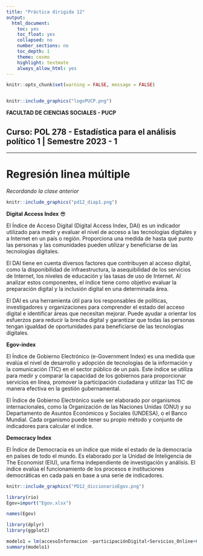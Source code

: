 ```yaml
---
title: "Práctica dirigida 12"
output:
  html_document:
    toc: yes
    toc_float: yes
    collapsed: no
    number_sections: no
    toc_depth: 1
    theme: cosmo
    highlight: textmate
    always_allow_html: yes
---
```


```r
knitr::opts_chunk$set(warning = FALSE, message = FALSE) 
```

<center><img src=" " width="200"/></center>

```r
knitr::include_graphics("logoPUCP.png") 
```

**FACULTAD DE CIENCIAS SOCIALES - PUCP**<br>

## Curso: POL 278 - Estadística para el análisis político 1 \| Semestre 2023 - 1 <br>

------------------------------------------------------------------------

# **Regresión linea múltiple**
_Recordando la clase anterior_

```r
knitr::include_graphics("pd12_diap1.png") 
```



**Digital Access Index** 😎

El Índice de Acceso Digital (Digital Access Index, DAI) es un indicador utilizado para medir y evaluar el nivel de acceso a las tecnologías digitales y a Internet en un país o región. Proporciona una medida de hasta qué punto las personas y las comunidades pueden utilizar y beneficiarse de las tecnologías digitales.

El DAI tiene en cuenta diversos factores que contribuyen al acceso digital, como la disponibilidad de infraestructura, la asequibilidad de los servicios de Internet, los niveles de educación y las tasas de uso de Internet. Al analizar estos componentes, el índice tiene como objetivo evaluar la preparación digital y la inclusión digital en una determinada área.

El DAI es una herramienta útil para los responsables de políticas, investigadores y organizaciones para comprender el estado del acceso digital e identificar áreas que necesitan mejorar. Puede ayudar a orientar los esfuerzos para reducir la brecha digital y garantizar que todas las personas tengan igualdad de oportunidades para beneficiarse de las tecnologías digitales.

**Egov-index**

El Índice de Gobierno Electrónico (e-Government Index) es una medida que evalúa el nivel de desarrollo y adopción de tecnologías de la información y la comunicación (TIC) en el sector público de un país. Este índice se utiliza para medir y comparar la capacidad de los gobiernos para proporcionar servicios en línea, promover la participación ciudadana y utilizar las TIC de manera efectiva en la gestión gubernamental.

El Índice de Gobierno Electrónico suele ser elaborado por organismos internacionales, como la Organización de las Naciones Unidas (ONU) y su Departamento de Asuntos Económicos y Sociales (UNDESA), o el Banco Mundial. Cada organismo puede tener su propio método y conjunto de indicadores para calcular el índice.

**Democracy Index**

El Índice de Democracia es un índice que mide el estado de la democracia en países de todo el mundo. Es elaborado por la Unidad de Inteligencia de The Economist (EIU), una firma independiente de investigación y análisis. El índice evalúa el funcionamiento de los procesos e instituciones democráticas en cada país en base a una serie de indicadores.

```r
knitr::include_graphics("PD12_diccionarioEgov.png") 
```

```r
library(rio)
Egov=import("Egov.xlsx")
```

```r
names(Egov)
```

```r
library(dplyr)
library(ggplot2)

modelo1 = lm(accesoInformacion ~participaciónDigital+Servicios_Online+Capital_Humano  +Telecommunicacion_Infrastructura+ProcesoElectoral+ Policulture +UsuariosInternet   ,data=Egov)
summary(modelo1)
```
